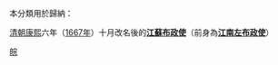 本分類用於歸納：

[[清朝|清朝]][[康熙|康熙]]六年（[[1667年|1667年]]）十月改名後的'''[[江蘇布政使|江蘇布政使]]'''（前身為'''[[江南左布政使|江南左布政使]]'''）

[[Category:清朝布政使|皖]]